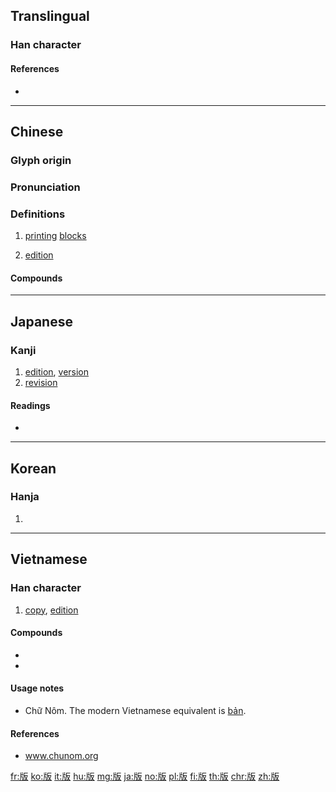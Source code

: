==Translingual==

===Han character===
{{Han char|rn=91|rad=片|as=04|sn=8|four=21047|canj=LLHE,LNHE,XLNHE|ids=⿰片反}}

====References====
* {{Han ref|kx=0693.030|dkj=19817|dj=1106.030|hdz=32015.040|uh=7248|ud=29256|bh=AAA9|bd=43689}}

----

==Chinese==
{{zh-forms}}

===Glyph origin===
{{Han etym}}

===Pronunciation===
{{zh-pron
|m=bǎn
|c=baan2
|h=pfs=pán
|mn=pán
|mn-t=bang2/boin2/bain2
|mn-t_note=bang2 - literary; boin2/bain2 - vernacular (boin2 - Chaozhou)
|w=2pe
|mc=y
|oc=y
|cat=n
}}

===Definitions===
{{zh-hanzi}}

# [[printing]] [[block]]s
#: {{zh-l|活字版}}
# [[edition]]
#: {{zh-x|英文 版|English '''version'''}}

====Compounds====
{{zh-der|三色版|仕版|圖版|寫真版|套版|出版自由|冷式排版|乾刻版|出版|凹版|孔版印刷|再版|出版品|凹版畫|心版|底版|孔版畫|平版畫|平版|修版|凸版|嵌版構造|出版界|凸版印刷|凹版印刷|套色版畫|傅說版築|套印版畫|孔版|增訂版|四六版紙|刻版印書|出版法|原版|出版節|平版印刷|停版|初版|版尹|版權頁|手版|照相凹版|版本學|版權所有|玉版|真筆版|版次|殿版|戶版|木版畫|拼合版畫|改版|排版|版蕩|滿版|版畫|木版印刷|打字排版|版權|版式|木版|版本|石版屋|祝版|碑版|石版路|石版石|石版畫|石版印刷|版口|版圖|版稅|濃縮版|新版|珂羅版|玻璃版|玉版紙|照相製版|版面設計|版面|版築飯牛|版築|版牙|版樣|版屋|版刻|版樁|版心|照相版|照相平版|照相凸版|打屁版|洋版|石版|海外版|活字版|泥版|版輿|盜版|版籍|拼版|電腦排版|續版|第一版|銅版|鋅版|餖版|絕版|謄寫鋼版|銅版畫|航空版|製版|翻版|鋼版|雕版印刷|菊版|重版|龜版|墨版版畫|聚珍版|墨版|膠版印刷|頭版|翻版片|阿膠版|雕版|網目版|膠版|絕版書|簡版|鏤版|銅版紙|網版|雲版|節略版|鉛版|紙版|線上出版}}

----

==Japanese==

===Kanji===
{{ja-kanji|grade=5|rs=片04}}

# [[edition]], [[version]]
# [[revision]]

====Readings====
* {{ja-readings|goon=[[へん]] (hen) {{non-joyo-reading}}|kanon=[[はん]] (han)|kun=[[いた]] (ita), [[ふだ]] (fuda)}}

----

==Korean==

===Hanja===
{{ko-hanja|hangeul=판|eumhun=|rv=pan|mr=p'an|y=phan}}

# {{defn|lang=ko|sort=片04}}

----

==Vietnamese==

===Han character===
{{vi-hantu|[[bản]], [[bảng]], [[bỡn]], [[phản]], [[ván]]|rs=片04}}

# [[copy]], [[edition]]

====Compounds====
* {{l|vi|出版|tr=[[xuất bản]]}}
* {{l|vi|版圖|tr=[[bản đồ]]}}

====Usage notes====
* Chữ Nôm. The modern Vietnamese equivalent is [[bản]].

====References====
* [http://www.chunom.org/pages/版 www.chunom.org]

[[fr:版]]
[[ko:版]]
[[it:版]]
[[hu:版]]
[[mg:版]]
[[ja:版]]
[[no:版]]
[[pl:版]]
[[fi:版]]
[[th:版]]
[[chr:版]]
[[zh:版]]